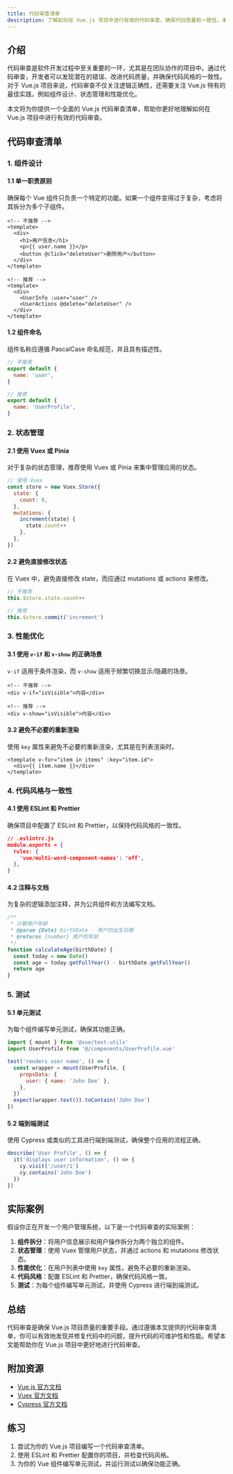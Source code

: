 ```yaml
---
title: 代码审查清单
description: 了解如何在 Vue.js 项目中进行有效的代码审查，确保代码质量和一致性。本文提供了详细的代码审查清单，帮助初学者掌握最佳实践。
---
```


## 介绍

代码审查是软件开发过程中至关重要的一环，尤其是在团队协作的项目中。通过代码审查，开发者可以发现潜在的错误、改进代码质量，并确保代码风格的一致性。对于 Vue.js 项目来说，代码审查不仅关注逻辑正确性，还需要关注 Vue.js 特有的最佳实践，例如组件设计、状态管理和性能优化。

本文将为你提供一个全面的 Vue.js 代码审查清单，帮助你更好地理解如何在 Vue.js 项目中进行有效的代码审查。

## 代码审查清单

### 1. 组件设计

#### 1.1 单一职责原则
确保每个 Vue 组件只负责一个特定的功能。如果一个组件变得过于复杂，考虑将其拆分为多个子组件。

```vue
<!-- 不推荐 -->
<template>
  <div>
    <h1>用户信息</h1>
    <p>{{ user.name }}</p>
    <button @click="deleteUser">删除用户</button>
  </div>
</template>

<!-- 推荐 -->
<template>
  <div>
    <UserInfo :user="user" />
    <UserActions @delete="deleteUser" />
  </div>
</template>
```

#### 1.2 组件命名
组件名称应遵循 PascalCase 命名规范，并且具有描述性。

```javascript
// 不推荐
export default {
  name: 'user',
}

// 推荐
export default {
  name: 'UserProfile',
}
```

### 2. 状态管理

#### 2.1 使用 Vuex 或 Pinia
对于复杂的状态管理，推荐使用 Vuex 或 Pinia 来集中管理应用的状态。

```javascript
// 使用 Vuex
const store = new Vuex.Store({
  state: {
    count: 0,
  },
  mutations: {
    increment(state) {
      state.count++
    },
  },
})
```

#### 2.2 避免直接修改状态
在 Vuex 中，避免直接修改 state，而应通过 mutations 或 actions 来修改。

```javascript
// 不推荐
this.$store.state.count++

// 推荐
this.$store.commit('increment')
```

### 3. 性能优化

#### 3.1 使用 `v-if` 和 `v-show` 的正确场景
`v-if` 适用于条件渲染，而 `v-show` 适用于频繁切换显示/隐藏的场景。

```vue
<!-- 不推荐 -->
<div v-if="isVisible">内容</div>

<!-- 推荐 -->
<div v-show="isVisible">内容</div>
```

#### 3.2 避免不必要的重新渲染
使用 `key` 属性来避免不必要的重新渲染，尤其是在列表渲染时。

```vue
<template v-for="item in items" :key="item.id">
  <div>{{ item.name }}</div>
</template>
```

### 4. 代码风格与一致性

#### 4.1 使用 ESLint 和 Prettier
确保项目中配置了 ESLint 和 Prettier，以保持代码风格的一致性。

```json
// .eslintrc.js
module.exports = {
  rules: {
    'vue/multi-word-component-names': 'off',
  },
}
```

#### 4.2 注释与文档
为复杂的逻辑添加注释，并为公共组件和方法编写文档。

```javascript
/**
 * 计算用户年龄
 * @param {Date} birthDate - 用户的出生日期
 * @returns {number} 用户的年龄
 */
function calculateAge(birthDate) {
  const today = new Date()
  const age = today.getFullYear() - birthDate.getFullYear()
  return age
}
```

### 5. 测试

#### 5.1 单元测试
为每个组件编写单元测试，确保其功能正确。

```javascript
import { mount } from '@vue/test-utils'
import UserProfile from '@/components/UserProfile.vue'

test('renders user name', () => {
  const wrapper = mount(UserProfile, {
    propsData: {
      user: { name: 'John Doe' },
    },
  })
  expect(wrapper.text()).toContain('John Doe')
})
```

#### 5.2 端到端测试
使用 Cypress 或类似的工具进行端到端测试，确保整个应用的流程正确。

```javascript
describe('User Profile', () => {
  it('displays user information', () => {
    cy.visit('/user/1')
    cy.contains('John Doe')
  })
})
```

## 实际案例

假设你正在开发一个用户管理系统，以下是一个代码审查的实际案例：

1. **组件拆分**：将用户信息展示和用户操作拆分为两个独立的组件。
2. **状态管理**：使用 Vuex 管理用户状态，并通过 actions 和 mutations 修改状态。
3. **性能优化**：在用户列表中使用 `key` 属性，避免不必要的重新渲染。
4. **代码风格**：配置 ESLint 和 Prettier，确保代码风格一致。
5. **测试**：为每个组件编写单元测试，并使用 Cypress 进行端到端测试。

## 总结

代码审查是确保 Vue.js 项目质量的重要手段。通过遵循本文提供的代码审查清单，你可以有效地发现并修复代码中的问题，提升代码的可维护性和性能。希望本文能帮助你在 Vue.js 项目中更好地进行代码审查。

## 附加资源

- [Vue.js 官方文档](https://vuejs.org/)
- [Vuex 官方文档](https://vuex.vuejs.org/)
- [Cypress 官方文档](https://docs.cypress.io/)

## 练习

1. 尝试为你的 Vue.js 项目编写一个代码审查清单。
2. 使用 ESLint 和 Prettier 配置你的项目，并检查代码风格。
3. 为你的 Vue 组件编写单元测试，并运行测试以确保功能正确。